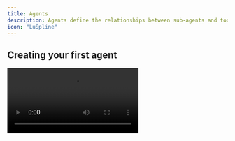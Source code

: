 ```yaml
---
title: Agents
description: Agents define the relationships between sub-agents and tools.
icon: "LuSpline"
---
```


## Creating your first agent

<Video src="/videos/create-a-graph.mp4" />

1. Go to the Agents tab in the left sidebar. Then select "Create Agent".

2. After you create a new agent, it will start with a default sub-agent. Add prompt to the sub-agent, which is a mandatory field.

<Note>
  To delete a sub-agent, click on the sub-agent box and then hit the backspace key.
</Note>

The following are configurable options for the sub-agent through the Visual Builder:

| Parameter             | Type   | Required | Description                                                                                                                  |
| --------------------- | ------ | -------- | ---------------------------------------------------------------------------------------------------------------------------- |
| `name`                | string | Yes      | Human-readable name for the sub-agent                                                                                        |
| `description`         | string | No       | Brief description of the sub-agent's purpose and capabilities                                                                |
| `prompt`              | string | Yes      | Detailed behavior guidelines and system prompt for the sub-agent                                                             |
| `model`               | string | No       | AI model identifier (e.g., "anthropic/claude-sonnet-4-20250514") Choose a model that you prefer                              |
| `providerOptions`     | object | No       | Model-specific configuration options (temperature, maxTokens, etc.)                                                          |
| `Data components`     | object | No       | Data components that the sub-agent can use. See [Data Components](/visual-builder/data-components) for details               |
| `Artifact components` | array  | No       | Artifact components that the sub-agent can use. See [Artifact Components](/visual-builder/artifact-components) for details   |

### Agent Prompt

You can configure an agent-level prompt that gets automatically added to all sub-agents in your agent. This provides consistent context and behavior guidelines across your entire sub-agent network.

**To add an agent prompt:**

1. Click on the agent settings/configuration area
2. Add your agent prompt in the "Agent Prompt" field
3. This prompt will be injected into each sub-agent's system prompt

**Example uses:**

- Company-wide policies and tone guidelines
- Domain-specific context that applies to all sub-agents
- Consistent behavior rules across the sub-agent network

## Trying the agent

To try the agent, first save the agent by clicking the "Save changes" button in the top right corner.

Then, click the "Try it" button in the top right corner and type into the chat input.

<Video src="/videos/try-graph.mp4" />

## Adding tools

Tools are used to perform actions in the agent. You can create MCP tools in the Visual Builder, see the [MCP Servers](/visual-builder/mcp-servers) page for more information.

Once you have a tool, add the tool to the agent by dragging and dropping the MCP tool box into the agent.

To connect the tool to the sub-agent, click on connector at the top of the MCP tool box, and then drag the connector to the sub-agent. A line will appear, indicating that the tool is connected to the sub-agent.

<Video src="/videos/add-tool-vb.mp4" />

<Note>
  To delete a tool, click on the tool box and then hit the backspace key.
</Note>

## Adding sub-agents

Sub-agents are specialized sub-agents that handle specific tasks within your main sub-agent's workflow. They allow you to delegate focused responsibilities to separate sub-agents with their own prompt and capabilities.

To add a sub-agent:

1. Drag and drop a sub-agent box from the toolbar into the agent
2. Configure the sub-agent with its own prompt and settings
3. Connect it to the parent sub-agent by clicking the connector at the top of the sub-agent box and dragging it to the main sub-agent

When connected, a line will appear showing the relationship between the sub-agents.

<Video src="/videos/add-sub-agent-vb.mp4" />

## Adding data components

Data components are used to render rich UI components directly in the chat. Before adding a data component you will first need to create a data component, see the [Data Components](/visual-builder/data-components) page for more information.

Then, add the data component to your sub-agent by clicking on the sub-agent box, and then selecting which data components you want to add.

## Adding artifact components

To create artifact components, see the [Artifact Components](/visual-builder/artifact-components) page for details.

Add the artifact component to your sub-agent by clicking on the sub-agent box in the agent, then selecting which artifact components you want to add.

When the sub-agent uses tools or delegates to other sub-agents, artifacts will be automatically created according to your defined schema, capturing the source and content of each interaction.
